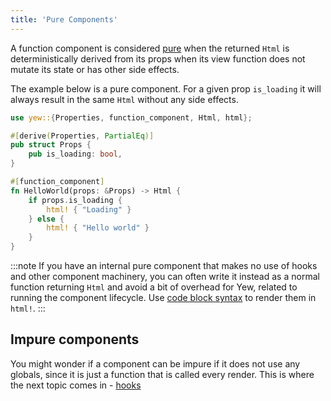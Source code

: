 ```yaml
---
title: 'Pure Components'
---
```


A function component is considered [pure] when the returned `Html` is deterministically derived
from its props when its view function does not mutate its state or has other side effects.

[pure]: https://en.wikipedia.org/wiki/Pure_function

The example below is a pure component. For a given prop `is_loading` it will always result in the same `Html` without any side effects.

```rust
use yew::{Properties, function_component, Html, html};

#[derive(Properties, PartialEq)]
pub struct Props {
    pub is_loading: bool,
}

#[function_component]
fn HelloWorld(props: &Props) -> Html {
    if props.is_loading {
        html! { "Loading" }
    } else {
        html! { "Hello world" }
    }
}
```

:::note
If you have an internal pure component that makes no use of hooks and other component machinery, you can often write it instead
as a normal function returning `Html` and avoid a bit of overhead for Yew, related to running the component lifecycle. Use
[code block syntax](concepts/html/literals-and-code-blocks.mdx#code-blocks) to render them in `html!`.
:::

## Impure components

You might wonder if a component can be impure if it does not use any globals, since it is just a function that is called every render.
This is where the next topic comes in - [hooks](./hooks)
